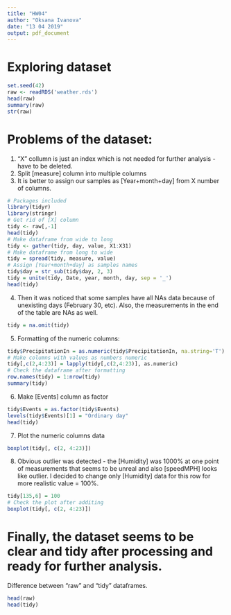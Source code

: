 ```yaml
---
title: "HW04"
author: "Oksana Ivanova"
date: "13 04 2019"
output: pdf_document
---
```


# Exploring dataset
```r
set.seed(42)
raw <- readRDS('weather.rds')
head(raw)
summary(raw)
str(raw)

```


# Problems of the dataset:

1) "X" collumn is just an index which is not needed for further analysis - have to be deleted.
2) Split [measure] column into multiple columns
3) It is better to assign our samples as [Year+month+day] from X number of columns.



```r
# Packages included
library(tidyr)
library(stringr)
# Get rid of [X] column
tidy <- raw[,-1]
head(tidy)
# Make dataframe from wide to long
tidy <- gather(tidy, day, value, X1:X31)
# Make dataframe from long to wide
tidy = spread(tidy, measure, value)
# Assign [Year+month+day] as samples names
tidy$day = str_sub(tidy$day, 2, 3)
tidy = unite(tidy, Date, year, month, day, sep = '_')
head(tidy)
```

4) Then it was noticed that some samples have all NAs data because of unexisting days (February 30, etc). 
   Also, the measurements in the end of the table are NAs as well.  


```r
tidy = na.omit(tidy)
```

5) Formatting of the numeric columns:

```r
tidy$PrecipitationIn = as.numeric(tidy$PrecipitationIn, na.string='T')
# Make columns with values as numbers numeric
tidy[,c(2,4:23)] = lapply(tidy[,c(2,4:23)], as.numeric)
# Check the dataframe after formatting
row.names(tidy) = 1:nrow(tidy)
summary(tidy)
```

6) Make [Events] column  as factor

```r

tidy$Events = as.factor(tidy$Events)
levels(tidy$Events)[1] = "Ordinary day"
head(tidy)
```

7) Plot the numeric columns data

```r
boxplot(tidy[, c(2, 4:23)])
```

8) Obvious outlier was detected - the [Humidity] was 1000% at one point of measurements that seems to be unreal and also [speedMPH] looks like outlier. I decided to change only [Humidity] data for this row for more realistic value = 100%.
 
```r
tidy[135,6] = 100
# Check the plot after additing
boxplot(tidy[, c(2, 4:23)])
```

# Finally, the dataset seems to be clear and tidy after processing and ready for further analysis.

Difference between "raw" and "tidy" dataframes.
 
```r
head(raw)
head(tidy)
```



